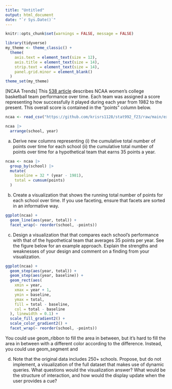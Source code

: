 ```yaml
---
title: "Untitled"
output: html_document
date: "`r Sys.Date()`"
---
```


```r
knitr::opts_chunk$set(warnings = FALSE, message = FALSE)
```

```r
library(tidyverse)
my_theme <- theme_classic() +
  theme(
    axis.text = element_text(size = 12),
    axis.title = element_text(size = 14),
    strip.text = element_text(size = 14),
    panel.grid.minor = element_blank()
  )
theme_set(my_theme)
```

[NCAA Trends] This [538
article](https://fivethirtyeight.com/features/louisiana-tech-was-the-uconn-of-the-80s/)
describes NCAA women's college basketball team performance over time. Each team
was assigned a score representing how successfully it played during each year
from 1982 to the present. This overall score is contained in the "points" column
below.

```r
ncaa <- read_csv("https://github.com/krisrs1128/stat992_f23/raw/main/exercises/ps1/ncaa_filtered.csv") 

ncaa |>
  arrange(school, year)
```

a. Derive new columns representing (i) the cumulative total number of points
over time for each school (ii) the cumulative total number of points over
time for a hypothetical team that earns 35 points a year.

```r
ncaa <- ncaa |>
  group_by(school) |>
  mutate(
    baseline = 32 * (year - 1981),
    total = cumsum(points)
  )

```


b. Create a visualization that shows the running total number of points for
each school over time. If you use faceting, ensure that facets are sorted in
an informative way.

```r
ggplot(ncaa) +
  geom_line(aes(year, total)) +
  facet_wrap(~ reorder(school, -points))
```

c. Design a visualization that that compares each school's performance with
that of the hypothetical team that averages 35 points per year. See the
figure below for an example approach. Explain the strengths and weaknesses
of your design and comment on a finding from your visualization.

```r
ggplot(ncaa) +
  geom_step(aes(year, total)) +
  geom_step(aes(year, baseline)) +
  geom_rect(aes(
    xmin = year, 
    xmax = year + 1, 
    ymin = baseline, 
    ymax = total,
    fill = total - baseline,
    col = total - baseline
  ), linewidth = 0.1) +
  scale_fill_gradient2() +
  scale_color_gradient2() +
  facet_wrap(~ reorder(school, -points))
```




You could use geom_ribbon to fill the area in between, but it's hard to fill the area in
between with a different color according to the difference. Instead, you could use
geom_segment and 







d. Note that the original data includes 250+ schools. Propose, but do not
implement, a visualization of the full dataset that makes use of dynamic
queries. What questions would the visualization answer? What would be the
structure of interaction, and how would the display update when the user
provides a cue?

